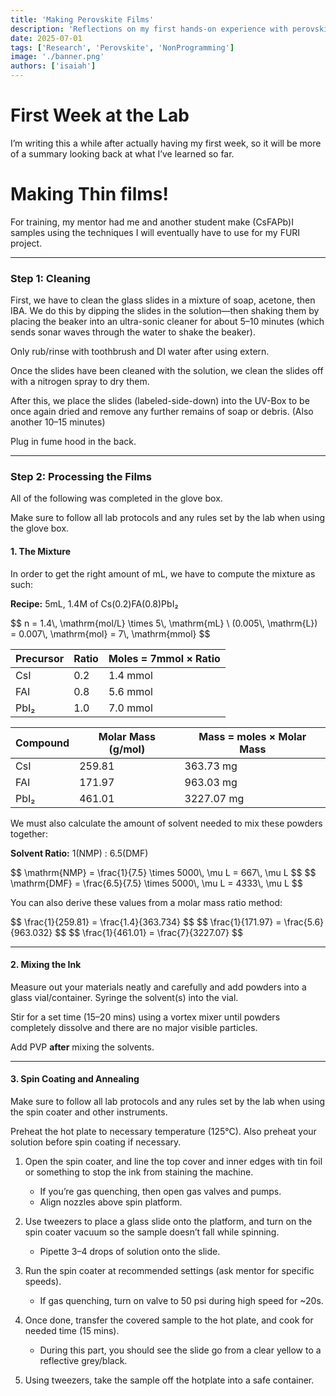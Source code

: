```yaml
---
title: 'Making Perovskite Films'
description: 'Reflections on my first hands-on experience with perovskite film processing at the Rolston Lab.'
date: 2025-07-01
tags: ['Research', 'Perovskite', 'NonProgramming']
image: './banner.png'
authors: ['isaiah']
---
```



# First Week at the Lab

I’m writing this a while after actually having my first week, so it will be more of a summary looking back at what I’ve learned so far.

# Making Thin films!

For training, my mentor had me and another student make (CsFAPb)I samples using the techniques I will eventually have to use for my FURI project.

---

### Step 1: Cleaning

First, we have to clean the glass slides in a mixture of soap, acetone, then IBA. We do this by dipping the slides in the solution—then shaking them by placing the beaker into an ultra-sonic cleaner for about 5–10 minutes (which sends sonar waves through the water to shake the beaker).

<Callout variant="important">Only rub/rinse with toothbrush and DI water after using extern.</Callout>

Once the slides have been cleaned with the solution, we clean the slides off with a nitrogen spray to dry them.

After this, we place the slides (labeled-side-down) into the UV-Box to be once again dried and remove any further remains of soap or debris. (Also another 10–15 minutes)

<Callout variant="tip">Plug in fume hood in the back.</Callout>

---

### Step 2: Processing the Films

All of the following was completed in the glove box.

<Callout variant="warning">Make sure to follow all lab protocols and any rules set by the lab when using the glove box.</Callout>

#### 1. The Mixture

In order to get the right amount of mL, we have to compute the mixture as such:

**Recipe:** 5mL, 1.4M of Cs(0.2)FA(0.8)PbI₂

<Callout title="Calculating moles" variant="example">
  $$
  n = 1.4\, \mathrm{mol/L} \times 5\, \mathrm{mL} \ (0.005\, \mathrm{L}) = 0.007\, \mathrm{mol} = 7\, \mathrm{mmol}
  $$
</Callout>

| **Precursor** | **Ratio** | **Moles = 7mmol × Ratio** |
| ------------- | ---------- | ------------------------- |
| CsI           | 0.2        | 1.4 mmol                  |
| FAI           | 0.8        | 5.6 mmol                  |
| PbI₂          | 1.0        | 7.0 mmol                  |

| **Compound** | **Molar Mass (g/mol)** | **Mass = moles × Molar Mass** |
| ------------ | ---------------------- | ------------------------------ |
| CsI          | 259.81                 | 363.73 mg                      |
| FAI          | 171.97                 | 963.03 mg                      |
| PbI₂         | 461.01                 | 3227.07 mg                     |

We must also calculate the amount of solvent needed to mix these powders together:

**Solvent Ratio:** 1(NMP) : 6.5(DMF)

<Callout title="Solvent volumes" variant="example">
  $$
  \mathrm{NMP} = \frac{1}{7.5} \times 5000\, \mu L = 667\, \mu L
  $$
  $$
  \mathrm{DMF} = \frac{6.5}{7.5} \times 5000\, \mu L = 4333\, \mu L
  $$
</Callout>

<Callout variant="note">You can also derive these values from a molar mass ratio method:</Callout>

<Callout title="Mass ratio equalities" variant="example">
  $$
  \frac{1}{259.81} = \frac{1.4}{363.734}
  $$
  $$
  \frac{1}{171.97} = \frac{5.6}{963.032}
  $$
  $$
  \frac{1}{461.01} = \frac{7}{3227.07}
  $$
</Callout>

---

#### 2. Mixing the Ink

Measure out your materials neatly and carefully and add powders into a glass vial/container. Syringe the solvent(s) into the vial.

Stir for a set time (15–20 mins) using a vortex mixer until powders completely dissolve and there are no major visible particles.

<Callout variant="important">Add PVP **after** mixing the solvents.</Callout>

---

#### 3. Spin Coating and Annealing

<Callout variant="warning">Make sure to follow all lab protocols and any rules set by the lab when using the spin coater and other instruments.</Callout>

Preheat the hot plate to necessary temperature (125°C). Also preheat your solution before spin coating if necessary.

1. Open the spin coater, and line the top cover and inner edges with tin foil or something to stop the ink from staining the machine.
    - If you’re gas quenching, then open gas valves and pumps.
    - Align nozzles above spin platform.

2. Use tweezers to place a glass slide onto the platform, and turn on the spin coater vacuum so the sample doesn’t fall while spinning.
    - Pipette 3–4 drops of solution onto the slide.

3. Run the spin coater at recommended settings (ask mentor for specific speeds).
    - If gas quenching, turn on valve to 50 psi during high speed for ~20s.

4. Once done, transfer the covered sample to the hot plate, and cook for needed time (15 mins).
    - During this part, you should see the slide go from a clear yellow to a reflective grey/black.

5. Using tweezers, take the sample off the hotplate into a safe container.
